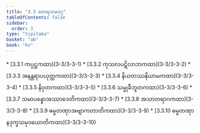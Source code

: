 ```yaml
---
title: "3.3 တေရသမဝဂ္ဂ"
tableOfContents: false
sidebar:
  order: 3
type: "tipitaka"
basket: "ab"
book: "kv"
---
```



<DynamicBreadcrumb />



<TableOfContents book="kv" section="3.3">
* [3.3.1 ကပ္ပဋ္ဌကထာ](3-3/3-3-1)
* [3.3.2 ကုသလပဋိလာဘကထာ](3-3/3-3-2)
* [3.3.3 အနန္တရာပယုတ္တကထာ](3-3/3-3-3)
* [3.3.4 နိယတဿနိယာမကထာ](3-3/3-3-4)
* [3.3.5 နိဝုတကထာ](3-3/3-3-5)
* [3.3.6 သမ္မုခီဘူတကထာ](3-3/3-3-6)
* [3.3.7 သမာပန္နောအဿာဒေတိကထာ](3-3/3-3-7)
* [3.3.8 အသာတရာဂကထာ](3-3/3-3-8)
* [3.3.9 ဓမ္မတဏှာအဗျာကတာတိကထာ](3-3/3-3-9)
* [3.3.10 ဓမ္မတဏှာနဒုက္ခသမုဒယောတိကထာ](3-3/3-3-10)
</TableOfContents>